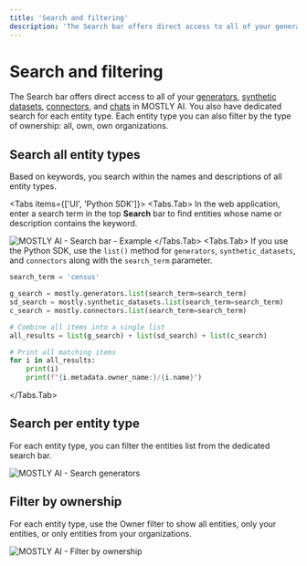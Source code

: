 ```yaml
---
title: 'Search and filtering'
description: 'The Search bar offers direct access to all of your generators, synthetic datasets, connectors, and chats in MOSTLY AI. You also have dedicated search for each entity type. Each entity type you can also filter by the type of ownership: all, own, own organizations.'
---
```



# Search and filtering

The Search bar offers direct access to all of your [generators](/generators), [synthetic datasets](/synthetic-datasets), [connectors](/connectors), and [chats](/assistant) in MOSTLY AI. You also have dedicated search for each entity type. Each entity type you can also filter by the type of ownership: all, own, own organizations.

## Search all entity types

Based on keywords, you search within the names and descriptions of all entity types.

<Tabs items={['UI', 'Python SDK']}>
<Tabs.Tab>
In the web application, enter a search term in the top **Search** bar to find entities whose name or description contains the keyword.

<Image
    src="/docimages/search/search.webp"
    alt="MOSTLY AI - Search bar - Example"
    width={800}
    height={500}
/>
</Tabs.Tab>
<Tabs.Tab>
If you use the Python SDK, use the `list()` method for `generators`, `synthetic_datasets`, and `connectors` along with the `search_term` parameter.

```python filename="python" copy
search_term = 'census'

g_search = mostly.generators.list(search_term=search_term)
sd_search = mostly.synthetic_datasets.list(search_term=search_term)
c_search = mostly.connectors.list(search_term=search_term)

# Combine all items into a single list
all_results = list(g_search) + list(sd_search) + list(c_search)

# Print all matching items
for i in all_results:
    print(i)
    print(f"{i.metadata.owner_name:}/{i.name}")
```

</Tabs.Tab>
</Tabs>

## Search per entity type

For each entity type, you can filter the entities list from the dedicated search bar.

<Image src="/docimages/search/search-generators.webp" alt="MOSTLY AI - Search generators" width={800} height={500} />

## Filter by ownership

For each entity type, use the Owner filter to show all entities, only your entities, or only entities from your organizations.

<Image src="/docimages/search/search-filter-by-ownership.webp" alt="MOSTLY AI - Filter by ownership" width={800} height={500} />
